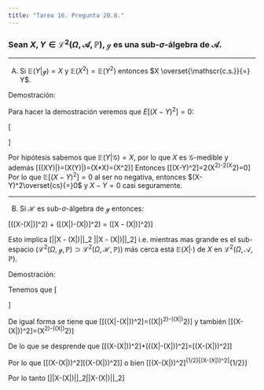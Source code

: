 ```yaml
---
title: "Tarea 16. Pregunta 20.8."
---
```


### Sean $X,Y \in \mathscr{L}^2(\Omega, \mathscr{A}, \mathbb{P})$, $\mathscr{g}$ es una sub-$\sigma$-álgebra de $\mathscr{A}$.


-----------------------------------------------------------

(A) Si $\mathbb{E}(Y|\mathscr{g}) = X$ y $\mathbb{E}(X^2) = \mathbb{E}(Y^2)$ entonces $X \overset{\mathscr{c.s.}}{=} Y$.

Demostración:

Para hacer la demostración veremos que $E[(X-Y)^2]=0$:

\[
\begin{split}
\mathbb{E}[(X-Y)^2]&=\mathbb{E}[X^2-2XY+Y^2]\\
&=\mathbb{E}(X^2)-2\mathbb{E}(XY)+\mathbb{E}(Y^2)\\
&=\mathbb{E}(X^2)-2\mathbb{E}(\mathbb{E}(XY)|\mathcal{G})+\mathbb{E}(Y^2)\\
&=2\mathbb{E}(X^2)-2\mathbb{E}(\mathbb{E}(XY)|\mathcal{G})
\end{split}
\]

Por hipótesis sabemos que $\mathbb{E}(Y|\mathcal{G})=X$, por lo que $X$ es $\mathcal{G}$-medible y además \[\mathbb{E}(\mathbb{E}(XY)|\mathcal{G})=\mathbb{E}(X\mathbb{E}(Y)|\mathcal{G})=\mathbb{E}(X*X)=\mathbb{E}(X^2)\]
Entonces
\[\mathbb{E}[(X-Y)^2]=2\mathbb{E}(X^2)-2\mathbb{E}(X^2)=0\]
Por lo que $\mathbb{E}[(X-Y)^2]=0$  al ser no negativa, entonces $(X-Y)^2\overset{cs}{=}0$ y $X-Y=0$ casi seguramente.



-----------------------------------------------------------

(B) Si $\mathscr{H}$ es sub-$\sigma$-álgebra de $\mathscr{g}$ entonces:

\[\mathbb{E}([X-\mathbb{E}(X|\mathscr{g})]^2) + \mathbb{E}([\mathbb{E}(X|\mathscr{g})-\mathbb{E}(X|\mathscr{H})]^2) = \mathbb{E}([X - \mathbb{E}(X|\mathscr{H})]^2)\]

Esto implica \[||X - \mathbb{E}(X|\mathscr{g})||_2 \leq ||X - \mathbb{E}(X|\mathscr{H})||_2\] i.e. mientras mas grande es el sub-espacio $(\mathscr{L}^2(\Omega, \mathscr{g}, \mathbb{P}) \supset \mathscr{L}^2(\Omega, \mathscr{H}, \mathbb{P}))$ más cerca está $\mathbb{E}(X|\cdot)$ de $X$ en $\mathscr{L}^2(\Omega, \mathscr{A}, \mathbb{P})$.

Demostración:


Tenemos que
\[
\begin{split}
\mathbb{E}[(X-\mathbb{E}(X|\mathcal{G}))^2]&=\mathbb{E}(X^2-2X\mathbb{E}(X|\mathcal{G})+\mathbb{E}(X|\mathcal{G})^2)\\
&=\mathbb{E}(X^2)-2\mathbb{E}(X\mathbb{E}(X|\mathcal{G}))+\mathbb{E}(\mathbb{E}(X|\mathcal{G})^2)\\
&=\mathbb{E}(X^2)-2\mathbb{E}(\mathbb{E}(X\mathbb{E}(X|\mathcal{G}))|G)+\mathbb{E}(\mathbb{E}(X|\mathcal{G})^2)\\
&=\mathbb{E}(X^2)-2\mathbb{E}(\mathbb{E}(X|\mathcal{G})\mathbb{E}(X|\mathcal{G}))+\mathbb{E}(\mathbb{E}(X|\mathcal{G})^2)\\
&=\mathbb{E}(X^2)-\mathbb{E}(\mathbb{E}(X|\mathcal{G})^2)\\
\end{split}
\]

De igual forma se tiene que
\[\mathbb{E}[(\mathbb{E}(X|\mathcal{G}-\mathbb{E}(X|\mathcal{H}))^2]=\mathbb{E}(\mathbb{E}(X|\mathcal{G})^2)-\mathbb{E}(\mathbb{E}(X|\mathcal{H})^2)\]
y también
\[\mathbb{E}[(X-\mathbb{E}(X|\mathcal{G}))^2]=\mathbb{E}(X^2)-\mathbb{E}(\mathbb{E}(X|\mathcal{H})^2)\]

De lo que se desprende que
\[\mathbb{E}[(X-\mathbb{E}(X|\mathcal{G}))^2]+\mathbb{E}[(\mathbb{E}(X|\mathcal{G}-\mathbb{E}(X|\mathcal{H}))^2]=\mathbb{E}[(X-\mathbb{E}(X|\mathcal{G}))^2]\]

Por lo que
\[\mathbb{E}[(X-\mathbb{E}(X|\mathcal{G}))^2]\leq \mathbb{E}[(X-\mathbb{E}(X|\mathcal{H}))^2]\]
o bien
\[\mathbb{E}[(X-\mathbb{E}(X|\mathcal{G}))^2]^{1/2}\leq \mathbb{E}[(X-\mathbb{E}(X|\mathcal{H}))^2]^{1/2}\]

Por lo tanto 
\[||X-\mathbb{E}(X|\mathcal{G})||_2\leq ||X-\mathbb{E}(X|\mathcal{H})||_2\]

